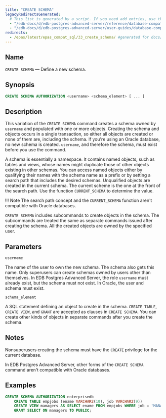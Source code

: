 ```yaml
---
title: "CREATE SCHEMA"
legacyRedirectsGenerated:
  # This list is generated by a script. If you need add entries, use the `legacyRedirects` key.
  - "/edb-docs/d/edb-postgres-advanced-server/reference/database-compatibility-for-oracle-developers-reference-guide/9.6/Database_Compatibility_for_Oracle_Developers_Reference_Guide.1.047.html"
  - "/edb-docs/d/edb-postgres-advanced-server/user-guides/database-compatibility-for-oracle-developers-guide/9.5/Database_Compatibility_for_Oracle_Developers_Guide.1.075.html"
redirects:
  - /epas/latest/epas_compat_sql/33_create_schema/ #generated for docs/epas/reorg-role-use-case-mode
---
```


<div id="create_schema" class="registered_link"></div>

## Name

`CREATE SCHEMA` &mdash; Define a new schema.

## Synopsis

```sql
CREATE SCHEMA AUTHORIZATION <username> <schema_element> [ ... ]
```

## Description

This variation of the `CREATE SCHEMA` command creates a schema owned by `username` and populated with one or more objects. Creating the schema and objects occurs in a single transaction, so either all objects are created or none of them are, including the schema. If you're using an Oracle database, no new schema is created. `username`, and therefore the schema, must exist before you use the command.

A schema is essentially a namespace. It contains named objects, such as tables and views, whose names might duplicate those of other objects existing in other schemas. You can access named objects either by qualifying their names with the schema name as a prefix or by setting a search path that includes the desired schemas. Unqualified objects are created in the current schema. The current scheme is the one at the front of the search path. Use the function `CURRENT_SCHEMA` to determine the value.

!!! Note
  The search path concept and the `CURRENT_SCHEMA` function aren't compatible with Oracle databases.

`CREATE SCHEMA` includes subcommands to create objects in the schema. The subcommands are treated the same as separate commands issued after creating the schema. All the created objects are owned by the specified user.

## Parameters

`username`

 The name of the user to own the new schema. The schema also gets this name. Only superusers can create schemas owned by users other than themselves. In EDB Postgres Advanced Server, the role `username` must already exist, but the schema must not exist. In Oracle, the user and schema must exist.

`schema_element`

 A SQL statement defining an object to create in the schema. `CREATE TABLE`, `CREATE VIEW`, and `GRANT` are accepted as clauses in `CREATE SCHEMA`. You can create other kinds of objects in separate commands after you create the schema.

## Notes

Nonsuperusers creating the schema must have the `CREATE` privilege for the current database. 

In EDB Postgres Advanced Server, other forms of the `CREATE SCHEMA` command aren't compatible with Oracle databases.

## Examples

```sql
CREATE SCHEMA AUTHORIZATION enterprisedb
    CREATE TABLE empjobs (ename VARCHAR2(10), job VARCHAR2(9))
    CREATE VIEW managers AS SELECT ename FROM empjobs WHERE job = 'MANAGER'
    GRANT SELECT ON managers TO PUBLIC;
```
